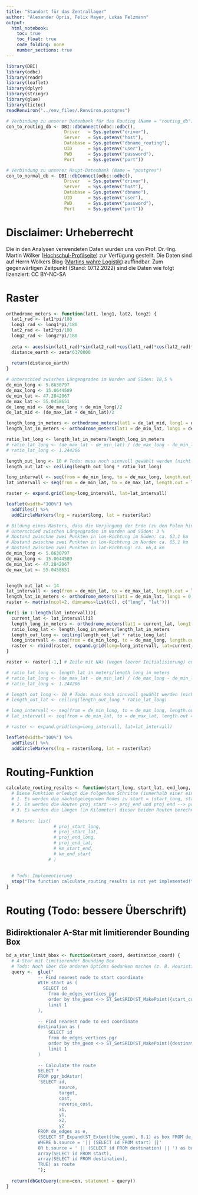 ```yaml
---
title: "Standort für das Zentrallager"
author: "Alexander Opris, Felix Mayer, Lukas Felzmann"
output:
  html_notebook:
    toc: true
    toc_float: true
    code_folding: none
    number_sections: true
---
```




```r
library(DBI)
library(odbc)
library(readr)
library(leaflet)
library(dplyr)
library(stringr)
library(glue)
library(tictoc)
readRenviron("../env_files/.Renviron.postgres")
```

```r
# Verbindung zu unserer Datenbank für das Routing (Name = "routing_db")
con_to_routing_db <- DBI::dbConnect(odbc::odbc(),
                      Driver   = Sys.getenv("driver"),
                      Server   = Sys.getenv("host"),
                      Database = Sys.getenv("dbname_routing"),
                      UID      = Sys.getenv("user"),
                      PWD      = Sys.getenv("password"),
                      Port     = Sys.getenv("port"))

# Verbindung zu unserer Haupt-Datenbank (Name = "postgres")
con_to_normal_db <- DBI::dbConnect(odbc::odbc(),
                      Driver   = Sys.getenv("driver"),
                      Server   = Sys.getenv("host"),
                      Database = Sys.getenv("dbname"),
                      UID      = Sys.getenv("user"),
                      PWD      = Sys.getenv("password"),
                      Port     = Sys.getenv("port"))
```


# Disclaimer: Urheberrecht
Die in den Analysen verwendeten Daten wurden uns von Prof. Dr.-Ing. Martin Wölker ([Hochschul-Profilseite](https://www.hs-kl.de/hochschule/profil/personenverzeichnis/detailanzeige-personen/person/martin-woelker)) zur Verfügung gestellt. Die Daten sind auf Herrn Wölkers Blog ([Martins wahre Logistik](https://martins-wahre-logistik.blogspot.com/2022/10/logistics-case-studies-der-lieferschein.html)) auffindbar. Zum gegenwärtigen Zeitpunkt (Stand: 07.12.2022) sind die Daten wie folgt lizenziert: CC BY-NC-SA






# Raster
```r
orthodrome_meters <- function(lat1, long1, lat2, long2) {
  lat1_rad <- lat1*pi/180
  long1_rad <- long1*pi/180
  lat2_rad <- lat2*pi/180
  long2_rad <- long2*pi/180
  
  zeta <- acos(sin(lat1_rad)*sin(lat2_rad)+cos(lat1_rad)*cos(lat2_rad)*cos(long2_rad-long1_rad))
  distance_earth <- zeta*6370000
  
  return(distance_earth)
}
```



```r
# Unterschied zwischen Längengraden im Norden und Süden: 18,5 %
de_min_long <- 5.8630797
de_max_long <- 15.0644589 
de_min_lat <- 47.2842067
de_max_lat <- 55.0458651
de_long_mid <- (de_max_long + de_min_long)/2
de_lat_mid <- (de_max_lat + de_min_lat)/2

length_long_in_meters <- orthodrome_meters(lat1 = de_lat_mid, long1 = de_min_long, lat2 = de_lat_mid, long2 = de_max_long)
length_lat_in_meters <- orthodrome_meters(lat1 = de_min_lat, long1 = de_long_mid, lat2 = de_max_lat, long2 = de_long_mid)

ratio_lat_long <- length_lat_in_meters/length_long_in_meters
# ratio_lat_long <- (de_max_lat - de_min_lat) / (de_max_long - de_min_long)
# ratio_lat_long <- 1.244206

length_out_long <- 10 # Todo: muss noch sinnvoll gewählt werden (nicht zu groß, sonst zu viele Routen)
length_out_lat <- ceiling(length_out_long * ratio_lat_long)

long_intervall <- seq(from = de_min_long, to = de_max_long, length.out = length_out_long)
lat_intervall <- seq(from = de_min_lat, to = de_max_lat, length.out = length_out_lat)

raster <- expand.grid(long=long_intervall, lat=lat_intervall)
```



```r
leaflet(width="100%") %>%
  addTiles() %>% 
  addCircleMarkers(lng = raster$long, lat = raster$lat)
```







```r
# Bildung eines Rasters, dass die Verjüngung der Erde (zu den Polen hin) berücksichtigt
# Unterschied zwischen Längengraden im Norden und Süden: 3 %
# Abstand zwischne zwei Punkten in lon-Richtung im Süden: ca. 63,1 km
# Abstand zwischne zwei Punkten in lon-Richtung im Norden ca. 65,1 km
# Abstand zwischen zwei Punkten in lat-Richtung: ca. 66,4 km
de_min_long <- 5.8630797
de_max_long <- 15.0644589 
de_min_lat <- 47.2842067
de_max_lat <- 55.0458651


length_out_lat <- 14
lat_intervall <- seq(from = de_min_lat, to = de_max_lat, length.out = length_out_lat)
length_lat_in_meters <- orthodrome_meters(lat1 = de_min_lat, long1 = 0, lat2 = de_max_lat, long2 = 0)
raster <- matrix(ncol=2, dimnames=list(c(), c("long", "lat")))

for(i in 1:length(lat_intervall)){
  current_lat <- lat_intervall[i]
  length_long_in_meters <- orthodrome_meters(lat1 = current_lat, long1 = de_min_long, lat2 = current_lat, long2 = de_max_long)
  ratio_long_lat <- length_long_in_meters/length_lat_in_meters
  length_out_long <- ceiling(length_out_lat * ratio_long_lat)
  long_intervall <- seq(from = de_min_long, to = de_max_long, length.out = length_out_long)
  raster <- rbind(raster, expand.grid(long=long_intervall, lat=current_lat))
}

raster <- raster[-1,] # Zeile mit NAs (wegen leerer Initialisierung) entfernen

# ratio_lat_long <- length_lat_in_meters/length_long_in_meters
# ratio_lat_long <- (de_max_lat - de_min_lat) / (de_max_long - de_min_long)
# ratio_lat_long <- 1.244206

# length_out_long <- 10 # Todo: muss noch sinnvoll gewählt werden (nicht zu groß, sonst zu viele Routen)
# length_out_lat <- ceiling(length_out_long * ratio_lat_long)

# long_intervall <- seq(from = de_min_long, to = de_max_long, length.out = length_out_long)
# lat_intervall <- seq(from = de_min_lat, to = de_max_lat, length.out = length_out_lat)

# raster <- expand.grid(long=long_intervall, lat=lat_intervall)
```



```r
leaflet(width="100%") %>%
  addTiles() %>% 
  addCircleMarkers(lng = raster$long, lat = raster$lat)
```







# Routing-Funktion
```r
calculate_routing_results <- function(start_long, start_lat, end_long, end_lat){
  # Diese Funktion erledigt die folgenden Schritte (innerhalb einer einzigen Query):
  # 1. Es werden die nächstgelegenden Nodes zu start = (start_long, start_lat) und end = (end_long, end_lat) bestimmt. Diese nennen wir im Folgenden proj_start und proj_end.
  # 2. Es werden die Routen proj_start --> proj_end und proj_end --> proj_start berechnet.
  # 3. Es werden die Längen (in Kilometer) dieser beiden Routen berechnet.
  
  # Return: list(
                  # proj_start_long,
                  # proj_start_lat,
                  # proj_end_long,
                  # proj_end_lat,
                  # km_start_end,
                  # km_end_start
                # )
  
  
  # Todo: Implementierung
  stop("The function calculate_routing_results is not yet implemented!")
}
```




# Routing (Todo: bessere Überschrift)
## Bidirektionaler A-Star mit limitierender Bounding Box
```r
bd_a_star_limit_bbox <- function(start_coord, destination_coord) {
  # A-Star mit limitierender Bounding Box
  # Todo: Noch über die anderen Options Gedanken machen (z. B. Heuristik)
  query <-  glue("
            -- Find nearest node to start coordinate
            WITH start as (
          	  SELECT id
            	from de_edges_vertices_pgr
            	order by the_geom <-> ST_SetSRID(ST_MakePoint({start_coord$lon}, {start_coord$lat}), 4326)
            	limit 1
            ),
            
            -- Find nearest node to end coordinate
            destination as (
            	SELECT id
            	from de_edges_vertices_pgr
            	order by the_geom <-> ST_SetSRID(ST_MakePoint({destination_coord$lon}, {destination_coord$lat}), 4326)
            	limit 1
            )
            
            -- Calculate the route
            SELECT *
            FROM pgr_bdAstar(
            'SELECT id,
                    source,
                    target,
                    cost,
                    reverse_cost,
                    x1,
                    y1,
                    x2,
                    y2
            FROM de_edges as e,
            (SELECT ST_Expand(ST_Extent(the_geom), 0.1) as box FROM de_edges as b
            WHERE b.source = '|| (SELECT id FROM start) ||'
            OR b.source = ' || (SELECT id FROM destination) || ') as box WHERE e.the_geom && box.box',
            array(SELECT id FROM start),
            array(SELECT id FROM destination),
            TRUE) as route
            ");
            
  return(dbGetQuery(conn=con, statement = query))
}
```